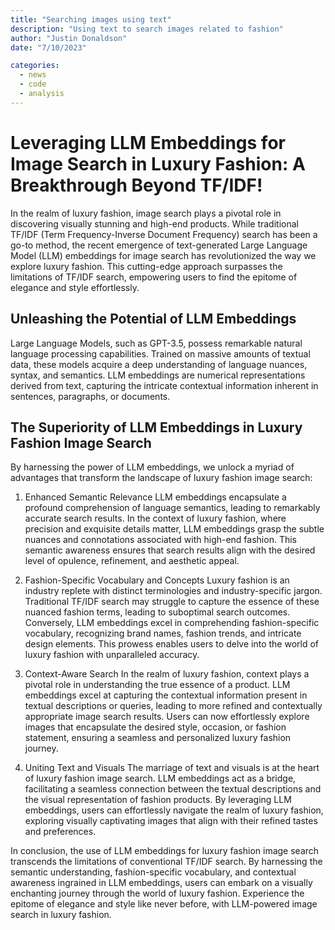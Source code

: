 ```yaml
---
title: "Searching images using text"
description: "Using text to search images related to fashion"
author: "Justin Donaldson"
date: "7/10/2023"

categories:
  - news
  - code
  - analysis
---
```



# Leveraging LLM Embeddings for Image Search in Luxury Fashion: A Breakthrough Beyond TF/IDF!
In the realm of luxury fashion, image search plays a pivotal role in discovering visually stunning and high-end products. While traditional TF/IDF (Term Frequency-Inverse Document Frequency) search has been a go-to method, the recent emergence of text-generated Large Language Model (LLM) embeddings for image search has revolutionized the way we explore luxury fashion. This cutting-edge approach surpasses the limitations of TF/IDF search, empowering users to find the epitome of elegance and style effortlessly.

## Unleashing the Potential of LLM Embeddings
Large Language Models, such as GPT-3.5, possess remarkable natural language processing capabilities. Trained on massive amounts of textual data, these models acquire a deep understanding of language nuances, syntax, and semantics. LLM embeddings are numerical representations derived from text, capturing the intricate contextual information inherent in sentences, paragraphs, or documents.

## The Superiority of LLM Embeddings in Luxury Fashion Image Search
By harnessing the power of LLM embeddings, we unlock a myriad of advantages that transform the landscape of luxury fashion image search:

1. Enhanced Semantic Relevance
LLM embeddings encapsulate a profound comprehension of language semantics, leading to remarkably accurate search results. In the context of luxury fashion, where precision and exquisite details matter, LLM embeddings grasp the subtle nuances and connotations associated with high-end fashion. This semantic awareness ensures that search results align with the desired level of opulence, refinement, and aesthetic appeal.

2. Fashion-Specific Vocabulary and Concepts
Luxury fashion is an industry replete with distinct terminologies and industry-specific jargon. Traditional TF/IDF search may struggle to capture the essence of these nuanced fashion terms, leading to suboptimal search outcomes. Conversely, LLM embeddings excel in comprehending fashion-specific vocabulary, recognizing brand names, fashion trends, and intricate design elements. This prowess enables users to delve into the world of luxury fashion with unparalleled accuracy.

3. Context-Aware Search
In the realm of luxury fashion, context plays a pivotal role in understanding the true essence of a product. LLM embeddings excel at capturing the contextual information present in textual descriptions or queries, leading to more refined and contextually appropriate image search results. Users can now effortlessly explore images that encapsulate the desired style, occasion, or fashion statement, ensuring a seamless and personalized luxury fashion journey.

4. Uniting Text and Visuals
The marriage of text and visuals is at the heart of luxury fashion image search. LLM embeddings act as a bridge, facilitating a seamless connection between the textual descriptions and the visual representation of fashion products. By leveraging LLM embeddings, users can effortlessly navigate the realm of luxury fashion, exploring visually captivating images that align with their refined tastes and preferences.

In conclusion, the use of LLM embeddings for luxury fashion image search transcends the limitations of conventional TF/IDF search. By harnessing the semantic understanding, fashion-specific vocabulary, and contextual awareness ingrained in LLM embeddings, users can embark on a visually enchanting journey through the world of luxury fashion. Experience the epitome of elegance and style like never before, with LLM-powered image search in luxury fashion.
